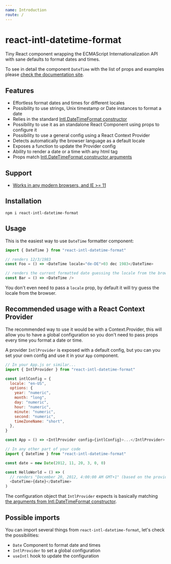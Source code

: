 ```yaml
---
name: Introduction
route: /
---
```


# react-intl-datetime-format

Tiny React component wrapping the ECMAScript Internationalization API with sane defaults to format dates and times.

To see in detail the component `DateTime` with the list of props and examples please [check the documentation site](https://react-intl-datetime-format.netlify.com).

## Features

- Effortless format dates and times for different locales
- Possibility to use strings, Unix timestamp or Date instances to format a date
- Relies in the standard [Intl.DateTimeFormat constructor](https://developer.mozilla.org/en-US/docs/Web/JavaScript/Reference/Global_Objects/DateTimeFormat)
- Possibility to use it as an standalone React Component using props to configure it
- Possibility to use a general config using a React Context Provider
- Detects automatically the browser language as a default locale
- Exposes a function to update the Provider config
- Ability to render a date or a time with any html tag
- Props match [Intl.DateTimeFormat constructor arguments](https://developer.mozilla.org/en-US/docs/Web/JavaScript/Reference/Global_Objects/DateTimeFormat#Parameters)

## Support

- [Works in any modern browsers, and IE >= 11](https://caniuse.com/#feat=internationalization)

## Installation

```shell
npm i react-intl-datetime-format
```

## Usage

This is the easiest way to use `DateTime` formatter component:

```js
import { DateTime } from "react-intl-datetime-format"

// renders 12/3/1983
const Foo = () => <DateTime locale="de-DE">03 dec 1983</DateTime>

// renders the current formatted date guessing the locale from the browser
const Bar = () => <DateTime />
```

You don't even need to pass a `locale` prop, by default it will try guess the locale from the browser.

## Recommended usage with a React Context Provider

The recommended way to use it would be with a Context.Provider, this will allow you to have a global configuration so you don't need to pass props every time you format a date or time.

A provider `IntlProvider` is exposed with a default config, but you can you set your own config and use it in your `App` component.

```js
// In your App.js or similar...
import { IntlProvider } from "react-intl-datetime-format"

const intlConfig = {
  locale: "en-US",
  options: {
    year: "numeric",
    month: "long",
    day: "numeric",
    hour: "numeric",
    minute: "numeric",
    second: "numeric",
    timeZoneName: "short",
  },
}

const App = () => <IntlProvider config={intlConfig}>...</IntlProvider>

// In any other part of your code
import { DateTime } from "react-intl-datetime-format"

const date = new Date(2012, 11, 20, 3, 0, 0)

const HelloWorld = () => (
  // renders "December 20, 2012, 4:00:00 AM GMT+1" (based on the provider config)
  <DateTime>{date}</DateTime>
)
```

The configuration object that `IntlProvider` expects is basically matching [the arguments from Intl.DateTimeFormat constructor](https://developer.mozilla.org/en-US/docs/Web/JavaScript/Reference/Global_Objects/DateTimeFormat#Parameters).

## Possible imports

You can import several things from `react-intl-datetime-format`, let's check the possibilities:

- `Date` Component to format date and times
- `IntlProvider` to set a global configuration
- `useIntl` hook to update the configuration
